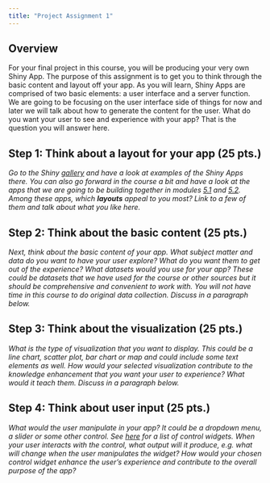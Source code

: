 ```yaml
---
title: "Project Assignment 1"
---
```


## Overview

For your final project in this course, you will be producing your very own Shiny App. The purpose of this assignment is to get you to think through the basic content and layout off your app. As you will learn, Shiny Apps are comprised of two basic elements: a user interface and a server function. We are going to be focusing on the user interface side of things for now and later we will talk about how to generate the content for the user. What do you want your user to see and experience with your app? That is the question you will answer here. 

## Step 1: Think about a layout for your app (25 pts.)

*Go to the Shiny [gallery](https://shiny.posit.co/r/gallery/) and have a look at examples of the Shiny Apps there. You can also go forward in the course a bit and have a look at the apps that we are going to be building together in modules [5.1](https://dataviz-gwu.rocks/modules/module-5.1.html) and [5.2](https://dataviz-gwu.rocks/modules/module-5.2.html). Among these apps, which **layouts** appeal to you most? Link to a few of them and talk about what you like here.*

## Step 2: Think about the basic content (25 pts.)

*Next, think about the basic content of your app. What subject matter and data do you want to have your user explore? What do you want them to get out of the experience? What datasets would you use for your app? These could be datasets that we have used for the course or other sources but it should be comprehensive and convenient to work with. You will not have time in this course to do original data collection. Discuss in a paragraph below.*

## Step 3: Think about the visualization (25 pts.)

*What is the type of visualization that you want to display. This could be a line chart, scatter plot, bar chart or map and could include some text elements as well. How would your selected visualization contribute to the knowledge enhancement that you want your user to experience? What would it teach them. Discuss in a paragraph below.*

## Step 4: Think about user input (25 pts.)

*What would the user manipulate in your app? It could be a dropdown menu, a slider or some other control. See [here](https://shiny.posit.co/r/getstarted/shiny-basics/lesson3/) for a list of control widgets. When your user interacts with the control, what output will it produce, e.g. what will change when the user manipulates the widget? How would your chosen control widget enhance the user's experience and contribute to the overall purpose of the app?*


